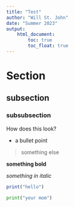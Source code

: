 ```yaml
---
title: "Test"
author: "Will St. John"
date: "Summer 2023"
output: 
    html_document:
        toc: true
        toc_float: true
---
```

# Section

## subsection

### subsubsection
How does this look?

- a bullet point

> something else

**something bold**

*something in italic*


```r
print("hello")
```

```python
print("your mom")
```
